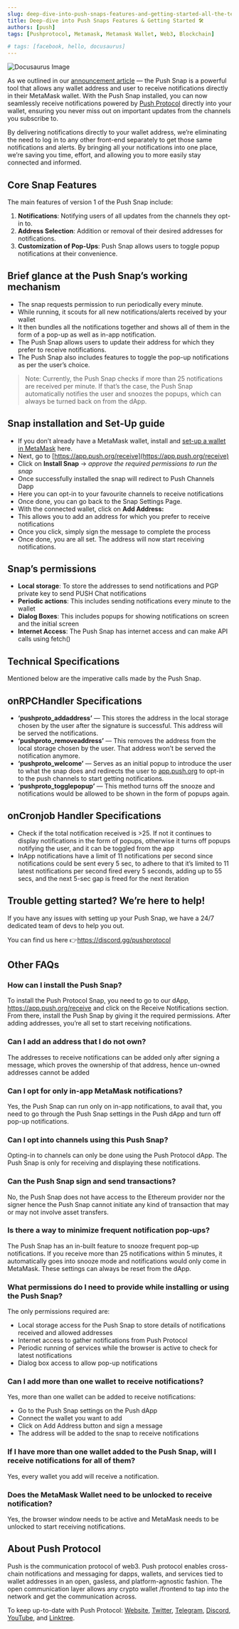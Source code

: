 ```yaml
---
slug: deep-dive-into-push-snaps-features-and-getting-started-all-the-technical-specifications-and-getting-started-tips-you-need
title: Deep-dive into Push Snaps Features & Getting Started 🛠️
authors: [push]
tags: [Pushprotocol, Metamask, Metamask Wallet, Web3, Blockchain]

# tags: [facebook, hello, docusaurus]
---
```


![Docusaurus Image](./cover-image.webp)


As we outlined in our [announcement article](https://push-protocol.medium.com/bringing-push-to-metamask-snaps-fc780fec004b) — the Push Snap is a powerful tool that allows any wallet address and user to receive notifications directly in their MetaMask wallet. With the Push Snap installed, you can now seamlessly receive notifications powered by [Push Protocol](https://push.org/) directly into your wallet, ensuring you never miss out on important updates from the channels you subscribe to.

By delivering notifications directly to your wallet address, we’re eliminating the need to log in to any other front-end separately to get those same notifications and alerts. By bringing all your notifications into one place, we’re saving you time, effort, and allowing you to more easily stay connected and informed.

## Core Snap Features
The main features of version 1 of the Push Snap include:

1. <b>Notifications</b>: Notifying users of all updates from the channels they opt-in to.
2. <b>Address Selection</b>: Addition or removal of their desired addresses for notifications.
3. <b>Customization of Pop-Ups</b>: Push Snap allows users to toggle popup notifications at their convenience.

## Brief glance at the Push Snap’s working mechanism

- The snap requests permission to run periodically every minute.
- While running, it scouts for all new notifications/alerts received by your wallet
- It then bundles all the notifications together and shows all of them in the form of a pop-up as well as in-app notification.
- The Push Snap allows users to update their address for which they prefer to receive notifications.
- The Push Snap also includes features to toggle the pop-up notifications as per the user’s choice.

<blockquote>
Note: Currently, the Push Snap checks if more than 25 notifications are received per minute. If that’s the case, the Push Snap automatically notifies the user and snoozes the popups, which can always be turned back on from the dApp.
</blockquote>

## Snap installation and Set-Up guide
- If you don’t already have a MetaMask wallet, install and [set-up a wallet in MetaMask](https://support.metamask.io/hc/en-us/articles/360015489531-Getting-started-with-MetaMask) here.
- Next, go to [https://app.push.org/receive](https://app.push.org/receive)
- Click on <b>Install Snap</b> → <i>approve the required permissions to run the snap</i>
- Once successfully installed the snap will redirect to Push Channels Dapp
- Here you can opt-in to your favourite channels to receive notifications
- Once done, you can go back to the Snap Settings Page.
- With the connected wallet, click on <b>Add Address:</b>
- This allows you to add an address for which you prefer to receive notifications
- Once you click, simply sign the message to complete the process
- Once done, you are all set. The address will now start receiving notifications.

## Snap’s permissions
- <b>Local storage</b>: To store the addresses to send notifications and PGP private key to send PUSH Chat notifications
- <b>Periodic actions</b>: This includes sending notifications every minute to the wallet
- <b>Dialog Boxes</b>: This includes popups for showing notifications on screen and the initial screen
- <b>Internet Access</b>: The Push Snap has internet access and can make API calls using fetch()

## Technical Specifications
Mentioned below are the imperative calls made by the Push Snap.

## onRPCHandler Specifications
- <b>‘pushproto_addaddress’</b> — This stores the address in the local storage chosen by the user after the signature is successful. This address will be served the notifications.
- <b>‘pushproto_removeaddress’</b> — This removes the address from the local storage chosen by the user. That address won’t be served the notification anymore.
- <b>‘pushproto_welcome’</b> — Serves as an initial popup to introduce the user to what the snap does and redirects the user to <a href='https://app.push.org'>app.push.org</a> to opt-in to the push channels to start getting notifications.
- <b>‘pushproto_togglepopup’</b> — This method turns off the snooze and notifications would be allowed to be shown in the form of popups again.


## onCronjob Handler Specifications
- Check if the total notification received is >25. If not it continues to display notifications in the form of popups, otherwise it turns off popups notifying the user, and it can be toggled from the app
- InApp notifications have a limit of 11 notifications per second since notifications could be sent every 5 sec, to adhere to that it’s limited to 11 latest notifications per second fired every 5 seconds, adding up to 55 secs, and the next 5-sec gap is freed for the next iteration

## Trouble getting started? We’re here to help!
If you have any issues with setting up your Push Snap, we have a 24/7 dedicated team of devs to help you out.

You can find us here 👉https://discord.gg/pushprotocol

## Other FAQs
### How can I install the Push Snap?
To install the Push Protocol Snap, you need to go to our dApp, https://app.push.org/receive and click on the Receive Notifications section. From there, install the Push Snap by giving it the required permissions. After adding addresses, you’re all set to start receiving notifications.

### Can I add an address that I do not own?
The addresses to receive notifications can be added only after signing a message, which proves the ownership of that address, hence un-owned addresses cannot be added

### Can I opt for only in-app MetaMask notifications?
Yes, the Push Snap can run only on in-app notifications, to avail that, you need to go through the Push Snap settings in the Push dApp and turn off pop-up notifications.

### Can I opt into channels using this Push Snap?
Opting-in to channels can only be done using the Push Protocol dApp. The Push Snap is only for receiving and displaying these notifications.

### Can the Push Snap sign and send transactions?
No, the Push Snap does not have access to the Ethereum provider nor the signer hence the Push Snap cannot initiate any kind of transaction that may or may not involve asset transfers.

### Is there a way to minimize frequent notification pop-ups?
The Push Snap has an in-built feature to snooze frequent pop-up notifications. If you receive more than 25 notifications within 5 minutes, it automatically goes into snooze mode and notifications would only come in MetaMask. These settings can always be reset from the dApp.

### What permissions do I need to provide while installing or using the Push Snap?
The only permissions required are:

- Local storage access for the Push Snap to store details of notifications received and allowed addresses
- Internet access to gather notifications from Push Protocol
- Periodic running of services while the browser is active to check for latest notifications
- Dialog box access to allow pop-up notifications

### Can I add more than one wallet to receive notifications?
Yes, more than one wallet can be added to receive notifications:
- Go to the Push Snap settings on the Push dApp
- Connect the wallet you want to add
- Click on <a>Add Address</a> button and sign a message
- The address will be added to the snap to receive notifications

### If I have more than one wallet added to the Push Snap, will I receive notifications for all of them?
Yes, every wallet you add will receive a notification.

### Does the MetaMask Wallet need to be unlocked to receive notification?
Yes, the browser window needs to be active and MetaMask needs to be unlocked to start receiving notifications.



## About Push Protocol
Push is the communication protocol of web3. Push protocol enables cross-chain notifications and messaging for dapps, wallets, and services tied to wallet addresses in an open, gasless, and platform-agnostic fashion. The open communication layer allows any crypto wallet /frontend to tap into the network and get the communication across.

To keep up-to-date with Push Protocol: [Website](https://push.org/), [Twitter](https://twitter.com/pushprotocol), [Telegram](https://t.me/epnsproject), [Discord](https://discord.gg/pushprotocol), [YouTube](https://www.youtube.com/c/EthereumPushNotificationService), and [Linktree](https://linktr.ee/pushprotocol).

<!-- [Docusaurus blogging features](https://docusaurus.io/docs/blog) are powered by the [blog plugin](https://docusaurus.io/docs/api/plugins/@docusaurus/plugin-content-blog).

Simply add Markdown files (or folders) to the `blog` directory.

Regular blog authors can be added to `authors.yml`.

The blog post date can be extracted from filenames, such as: -->

<!-- The blog supports tags as well! -->

<!-- **And if you don't want a blog**: just delete this directory, and use `blog: false` in your Docusaurus config. -->
